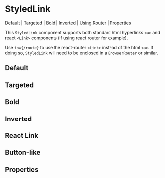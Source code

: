 
<Meta of={stories} />

# StyledLink

[Default](#default) | [Targeted](#targeted) | [Bold](#bold) | [Inverted](#inverted) | [Using Router](#using-router) | [Properties](#properties)

This `StyledLink` component supports both standard html hyperlinks `<a>` and react `<Link>` components (if using react router for example).

Use `to={/route}` to use the react-router `<Link>` instead of the html `<a>`. If doing so, `StyledLink` will need to be enclosed in a `BrowserRouter` or similar.

## Default

<Canvas>
  <Story id="components-styledlink--default-styled-link" />
</Canvas>

## Targeted

<Canvas>
  <Story id="components-styledlink--target-styled-link" />
</Canvas>

## Bold

<Canvas>
  <Story id="components-styledlink--bold-styled-link" />
</Canvas>

## Inverted

<Canvas>
  <Story id="components-styledlink--inverted-styled-link" />
</Canvas>

## React Link

<Canvas>
  <Story id="components-styledlink--react-link" />
</Canvas>

## Button-like

<Canvas>
  <Story id="components-styledlink--button-link" />
</Canvas>

## Properties

<Controls component={StyledLink} />
